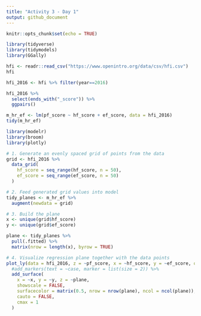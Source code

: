 ```yaml
---
title: "Activity 3 - Day 1"
output: github_document
---
```


```r
knitr::opts_chunk$set(echo = TRUE)

library(tidyverse)
library(tidymodels)
library(GGally)
```


```r

hfi <- readr::read_csv("https://www.openintro.org/data/csv/hfi.csv")
hfi
```

```r
hfi_2016 <- hfi %>% filter(year==2016)

```

```r
hfi_2016 %>% 
  select(ends_with("_score")) %>% 
  ggpairs()
```

```r
m_hr_ef <- lm(pf_score ~ hf_score + ef_score, data = hfi_2016)
tidy(m_hr_ef)
```


```r
library(modelr)
library(broom)
library(plotly)

# 1. Generate an evenly spaced grid of points from the data
grid <- hfi_2016 %>%
  data_grid(
    hf_score = seq_range(hf_score, n = 50),
    ef_score = seq_range(ef_score, n = 50)
  )

# 2. Feed generated grid values into model
tidy_planes <- m_hr_ef %>%
  augment(newdata = grid)

# 3. Build the plane
x <- unique(grid$hf_score)
y <- unique(grid$ef_score)

plane <- tidy_planes %>%
  pull(.fitted) %>%
  matrix(nrow = length(x), byrow = TRUE)

# 4. Visualize regression plane together with the data points
plot_ly(data = hfi_2016, z = ~pf_score, x = ~hf_score, y = ~ef_score, opacity = 0.6) %>%
  #add_markers(text = ~case, marker = list(size = 2)) %>%
  add_surface(
    x = ~x, y = ~y, z = ~plane, 
    showscale = FALSE, 
    surfacecolor = matrix(0.5, nrow = nrow(plane), ncol = ncol(plane)), 
    cauto = FALSE,
    cmax = 1
  )
```



